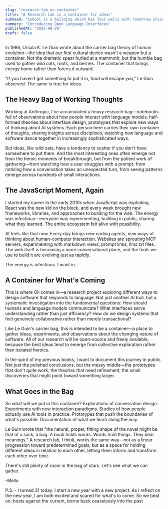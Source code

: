 ```yaml
---
slug: "research-lab-as-container"
title: "A Research Lab is a container for ideas"
subhead: "School is a building which has four walls with tomorrow inside. - Lon Watters"
summary: "Introducing Open Language Interfaces"
publishedAt: "2025-08-26"
draft: false
---
```


In 1986, Ursula K. Le Guin wrote about the carrier bag theory of human evolution—the idea that our first cultural device wasn't a weapon but a container. Not the dramatic spear hurled at a mammoth, but the humble bag used to gather wild oats, roots, and berries. The container that brings energy home rather than forces it outward.

"If you haven't got something to put it in, food will escape you," Le Guin observed. The same is true for ideas.

## The Heavy Bag of Working Thoughts

Working at Anthropic, I've accumulated a heavy research bag—notebooks full of observations about how people interact with language models, half-formed theories about interface design, prototypes that explore new ways of thinking about AI systems. Each person here carries their own container of thoughts, sharing insights across disciplines, watching how language and software dance together in increasingly sophisticated ways.

But ideas, like wild oats, have a tendency to scatter if you don't have somewhere to put them. And the most interesting ones often emerge not from the heroic moments of breakthrough, but from the patient work of gathering—from watching how a user struggles with a prompt, from noticing how a conversation takes an unexpected turn, from seeing patterns emerge across hundreds of small interactions.

## The JavaScript Moment, Again

I started my career in the early 2010s when JavaScript was exploding. React was the new kid on the block, and every week brought new frameworks, libraries, and approaches to building for the web. The energy was infectious—everyone was experimenting, building in public, sharing what they learned. The entire ecosystem felt alive with possibility.

AI feels like that now. Every day brings new coding agents, new ways of thinking about human-computer interaction. Websites are sprouting MCP servers, experimenting with markdown views, prompt links, llms.txt files. The web itself is becoming a more conversational place, and the tools we use to build it are evolving just as rapidly.

The energy is infectious. I want in.

## A Container for What's Coming

This is where Oli comes in—a research project exploring different ways to design software that responds to language. Not just another AI tool, but a systematic investigation into the fundamental questions: How should humans and language models communicate? What interfaces serve understanding rather than just efficiency? How do we design systems that feel genuinely collaborative rather than merely transactional?

Like Le Guin's carrier bag, this is intended to be a container—a place to gather ideas, experiments, and observations about the changing nature of software. All of our research will be open-source and freely available, because the best ideas tend to emerge from collective exploration rather than isolated heroics.

In the spirit of my previous books, I want to document this journey in public. Not just the polished conclusions, but the messy middle—the prototypes that don't quite work, the theories that need refinement, the small discoveries that might point toward something larger.

## What Goes in the Bag

So what will we put in this container? Explorations of conversation design. Experiments with new interaction paradigms. Studies of how people actually use AI tools in practice. Prototypes that push the boundaries of what's possible. Documentation of what we learn along the way.

Le Guin wrote that "the natural, proper, fitting shape of the novel might be that of a sack, a bag. A book holds words. Words hold things. They bear meanings." A research lab, I think, works the same way—not as a linear progression toward predetermined goals, but as a space for holding different ideas in relation to each other, letting them inform and transform each other over time.

There's still plenty of room in the bag of stars. Let's see what we can gather.

-Mello

P.S. - I turned 31 today. I start a new year with a new project. As I reflect on the new year, I am both excited and scared for what's to come. So we beat on, boats against the current, borne back ceaselessly into the past
